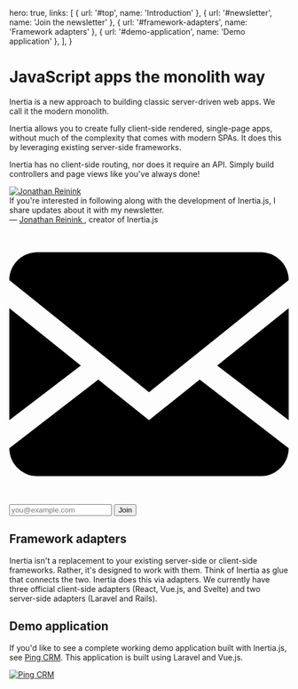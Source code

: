 
  hero: true,
  links: [
    { url: '#top', name: 'Introduction' },
    { url: '#newsletter', name: 'Join the newsletter' },
    { url: '#framework-adapters', name: 'Framework adapters' },
    { url: '#demo-application', name: 'Demo application' },
  ],
}

# JavaScript apps the monolith way

Inertia is a new approach to building classic server-driven web apps. We call it the modern monolith.

Inertia allows you to create fully client-side rendered, single-page apps, without much of the complexity that comes with modern SPAs. It does this by leveraging existing server-side frameworks.

Inertia has no client-side routing, nor does it require an API. Simply build controllers and page views like you've always done!

<div id="newsletter" className="mt-12 p-8 rounded-lg text-white" style={{ background: '#303f6d' }}>
  <div className="sm:flex sm:items-center">
    <a className="flex-shrink-0 block w-24 h-24 rounded-full overflow-hidden mr-5" href="https://twitter.com/reinink">
      <img
        className="w-full h-full"
        src="https://pbs.twimg.com/profile_images/885868801232961537/b1F6H4KC_400x400.jpg"
        alt="Jonathan Reinink"
      />
    </a>
    <div>
      <div className="mt-4 sm:mt-0 md:text-lg leading-snug">
        If you're interested in following along with the development of Inertia.js, I share updates about it with my
        newsletter.
      </div>
      <div className="mt-2 text-sm text-pink-300">
        &mdash;
        <a className="hover:underline" href="https://twitter.com/reinink">
          Jonathan Reinink
        </a>, creator<span className="hidden md:inline"> of Inertia.js</span>
      </div>
    </div>
  </div>
  <form
    className="relative rounded md:flex-1 flex mt-10 bg-white js-cm-form"
    action="https://www.createsend.com/t/subscribeerror?description="
    method="post"
    data-id="5B5E7037DA78A748374AD499497E309ECE173FA490209567EC5555D94836FC7A0962EC514135C799C9D58CA59BE4F86F983AD62061B965F168412A926D7EC6FC"
  >
    <label htmlFor="email" className="min-w-0 flex-1 flex items-center px-3 md:px-4 py-4 rounded-l">
      <svg
        className="flex-shrink-0 fill-current text-gray-500 w-4 h-4 mr-2 sm:mr-3"
        xmlns="http://www.w3.org/2000/svg"
        viewBox="0 0 20 20"
      >
        <path d="M18 2a2 2 0 0 1 2 2v12a2 2 0 0 1-2 2H2a2 2 0 0 1-2-2V4c0-1.1.9-2 2-2h16zm-4.37 9.1L20 16v-2l-5.12-3.9L20 6V4l-10 8L0 4v2l5.12 4.1L0 14v2l6.37-4.9L10 14l3.63-2.9z" />
      </svg>
      <input
        id="email"
        className="flex-1 appearance-none bg-transparent text-gray-700 font-semibold text-base md:text-lg focus:outline-none js-cm-email-input"
        name="cm-oiliiih-oiliiih"
        type="email"
        required
        placeholder="you@example.com"
      />
    </label>
    <button
      className="appearance-none text-lg md:text-xl text-white font-semibold bg-purple-500 px-6 md:px-12 rounded-r whitespace-no-wrap focus:outline-none hover:bg-purple-400 focus:bg-purple-400 active:bg-purple-400 js-cm-submit-button"
      type="submit"
    >
      Join
    </button>
  </form>
  <script type="text/javascript" src="https://js.createsend1.com/javascript/copypastesubscribeformlogic.js"></script>
</div>

## Framework adapters

Inertia isn't a replacement to your existing server-side or client-side frameworks. Rather, it's designed to work with them. Think of Inertia as glue that connects the two. Inertia does this via adapters. We currently have three official client-side adapters (React, Vue.js, and Svelte) and two server-side adapters (Laravel and Rails).

## Demo application

If you'd like to see a complete working demo application built with Inertia.js, see [Ping CRM](https://github.com/inertiajs/pingcrm). This application is built using Laravel and Vue.js.

<a href="https://github.com/inertiajs/pingcrm">
  <img className="w-full h-auto rounded" src="/static/pingcrm.png" alt="Ping CRM" />
</a>
